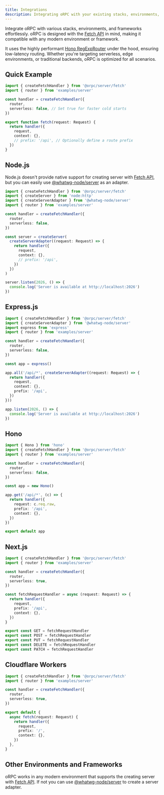 ```yaml
---
title: Integrations
description: Integrating oRPC with your existing stacks, environments, and frameworks.
---
```


Integrate oRPC with various stacks, environments, and frameworks effortlessly.
oRPC is designed with the [Fetch API](https://developer.mozilla.org/en-US/docs/Web/API/Fetch_API) in mind, 
making it compatible with any modern environment or framework.

It uses the highly performant [Hono RegExpRouter](https://hono.dev/) under the hood, ensuring low-latency routing. 
Whether you're targeting serverless, edge environments, or traditional backends, oRPC is optimized for all scenarios.

## Quick Example

```ts twoslash
import { createFetchHandler } from '@orpc/server/fetch'
import { router } from 'examples/server'

const handler = createFetchHandler({
  router,
  serverless: false, // Set true for faster cold starts
})

export function fetch(request: Request) {
  return handler({
    request,
    context: {},
    // prefix: '/api', // Optionally define a route prefix
  })
}
```

## Node.js

Node.js doesn't provide native support for creating server with [Fetch API](https://developer.mozilla.org/en-US/docs/Web/API/Fetch_API), 
but you can easily use [@whatwg-node/server](https://npmjs.com/package/@whatwg-node/server) as an adapter.

```ts twoslash
import { createFetchHandler } from '@orpc/server/fetch'
import { createServer } from 'node:http'
import { createServerAdapter } from '@whatwg-node/server'
import { router } from 'examples/server'

const handler = createFetchHandler({
  router,
  serverless: false,
})

const server = createServer(
  createServerAdapter((request: Request) => {
    return handler({
      request,
      context: {},
      // prefix: '/api',
    })
  })
)

server.listen(2026, () => {
  console.log('Server is available at http://localhost:2026')
})
```

## Express.js

```ts twoslash
import { createFetchHandler } from '@orpc/server/fetch'
import { createServerAdapter } from '@whatwg-node/server'
import express from 'express'
import { router } from 'examples/server'

const handler = createFetchHandler({
  router,
  serverless: false,
})

const app = express()

app.all('/api/*', createServerAdapter((request: Request) => {
  return handler({
    request,
    context: {},
    prefix: '/api',
  })
}))

app.listen(2026, () => {
  console.log('Server is available at http://localhost:2026')
})
```

## Hono

```ts twoslash
import { Hono } from 'hono'
import { createFetchHandler } from '@orpc/server/fetch'
import { router } from 'examples/server'

const handler = createFetchHandler({
  router,
  serverless: false,
})

const app = new Hono()

app.get('/api/*', (c) => {
  return handler({
    request: c.req.raw,
    prefix: '/api',
    context: {},
  }) 
})

export default app
```

## Next.js

```ts title="app/api/[...orpc]/route.ts" twoslash
import { createFetchHandler } from '@orpc/server/fetch'
import { router } from 'examples/server'

const handler = createFetchHandler({
  router,
  serverless: true,
})

const fetchRequestHandler = async (request: Request) => {
  return handler({
    request,
    prefix: '/api',
    context: {},
  })
}

export const GET = fetchRequestHandler
export const POST = fetchRequestHandler
export const PUT = fetchRequestHandler
export const DELETE = fetchRequestHandler
export const PATCH = fetchRequestHandler
```

## Cloudflare Workers

```ts twoslash
import { createFetchHandler } from '@orpc/server/fetch'
import { router } from 'examples/server'

const handler = createFetchHandler({
  router,
  serverless: true,
})

export default {
  async fetch(request: Request) {
    return handler({
      request,
      prefix: '/',
      context: {},
    })
  },
}
```

## Other Environments and Frameworks

oRPC works in any modern environment that supports the creating server with [Fetch API](https://developer.mozilla.org/en-US/docs/Web/API/Fetch_API).
If not you can use [@whatwg-node/server](https://npmjs.com/package/@whatwg-node/server) to create a server adapter.
